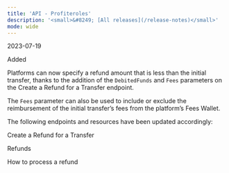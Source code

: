 ```yaml
---
title: 'API - Profiteroles'  
description: '<small>&#8249; [All releases](/release-notes)</small>'
mode: wide
---
```

<span class="date">2023-07-19</span>  
  
  
<div class="pill pill-green">Added</div>  
  

Platforms can now specify a refund amount that is less than the initial transfer, thanks to the addition of the `DebitedFunds` and `Fees` parameters on the Create a Refund for a Transfer endpoint.  

The `Fees` parameter can also be used to include or exclude the reimbursement of the initial transfer’s fees from the platform’s Fees Wallet.  

The following endpoints and resources have been updated accordingly:  

<Card title="Endpoint">Create a Refund for a Transfer</Card>  

<Card title="Article">Refunds</Card>  

<Card title="Tutorial">How to process a refund</Card>